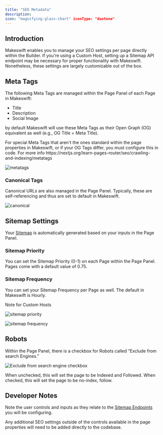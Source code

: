 ```yaml
---
title: "SEO Metadata"
description:
icon: "magnifying-glass-chart" iconType: "duotone"
---
```


## Introduction

Makeswift enables you to manage your SEO settings per page directly within the Builder. If you're using a Custom Host, setting up a Sitemap API endpoint may be necessary for proper functionality with Makeswift. Nonetheless, these settings are largely customizable out of the box.

## **Meta Tags**

The following Meta Tags are managed within the Page Panel of each Page in Makeswift:

- Title
- Description
- Social Image

by default Makeswift will use these Meta Tags as their Open Graph (OG) equivalent as well (e.g., OG Title = Meta Title).

<Note>
For special Meta Tags that aren't the ones standard within the page properties in Makeswift, or if your OG Tags differ, you must configure this in code. For more info https://nextjs.org/learn-pages-router/seo/crawling-and-indexing/metatags

</Note>

![metatags](public/images/seo-Metadata/metatags.png)

### **Canonical Tags**

Canonical URLs are also managed in the Page Panel. Typically, these are self-referencing and thus are set to default in Makeswift.

![canonical](public/images/seo-metadata/canonical.png)

## Sitemap Settings

Your [Sitemap](/product/site/sitemaps) is automatically generated based on your inputs in the Page Panel.

### Sitemap Priority

You can set the Sitemap Priority (0-1) on each Page within the Page Panel. Pages come with a default value of 0.75.

### Sitemap Frequency

You can set your Sitemap Frequency per Page as well. The default in Makeswift is Hourly.

<Note>
Note for Custom Hosts

</Note>

![sitemap priority](public/images/seo-metadata/sitemap-prio.png)

![sitemap frequency](public/images/seo-metadata/sitemap-freq.png)

## Robots

Within the Page Panel, there is a checkbox for Robots called “Exclude from search Engines.”

![Exclude from search engine checkbox](public/images/seo-metadata/robots.png)

When unchecked, this will set the page to be Indexed and Followed. When checked, this will set the page to be no-index, follow.

## Developer Notes

Note the user controls and inputs as they relate to the [Sitemap Endpoints](/developer/reference/client/get-sitemap) you will be configuring.

Any additional SEO settings outside of the controls available in the page properties will need to be added directly to the codebase.
